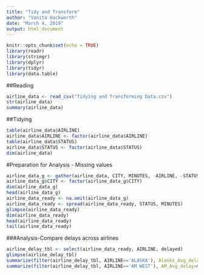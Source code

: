 ---
title: "Tidy and Transform"
author: "Vanita Hackworth"
date: "March 4, 2019"
output: html_document
---

```{r setup, include=FALSE}
knitr::opts_chunk$set(echo = TRUE)
library(readr)
library(stringr)
library(dplyr)
library(tidyr)
library(data.table)
```
##Reading

```{r airline}
airline_data <- read_csv("Tidying and Transforming Data.csv")
str(airline_data)
summary(airline_data)
```

##Tidying

```{r}
table(airline_data$AIRLINE)
airline_data$AIRLINE <- factor(airline_data$AIRLINE)
table(airline_data$STATUS)
airline_data$STATUS <- factor(airline_data$STATUS)
dim(airline_data)
```

#Preparation for Analysis - Missing values
```{r}
airline_data_g <- gather(airline_data, CITY, MINUTES, -AIRLINE, -STATUS)
airline_data_g$CITY <- factor(airline_data_g$CITY)
dim(airline_data_g)
head(airline_data_g)
airline_data_ready <- na.omit(airline_data_g)
airline_data_ready <- spread(airline_data_ready, STATUS, MINUTES)
glimpse(airline_data_ready)
dim(airline_data_ready)
head(airline_data_ready)
tail(airline_data_ready)
```

###Analysis-Compare delays across airlines
```{r}
airline_delay_tbl <- select(airline_data_ready, AIRLINE, delayed)
glimpse(airline_delay_tbl)
summarize(filter(airline_delay_tbl, AIRLINE=='ALASKA'), Alasks_Avg_delay=mean(delayed))
summarize(filter(airline_delay_tbl, AIRLINE=='AM WEST'), AM_Avg_delay=mean(delayed))
```

